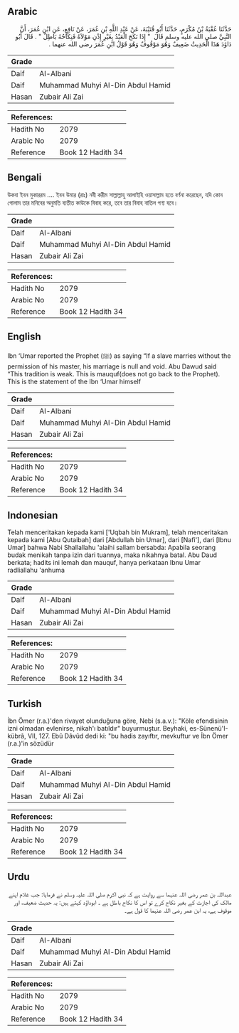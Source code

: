 ## Arabic


<div dir="rtl" lang="ar" style={{fontSize:'larger',backgroundColor:'#f8f9fa',padding:20}}>
حَدَّثَنَا عُقْبَةُ بْنُ مُكْرَمٍ، حَدَّثَنَا أَبُو قُتَيْبَةَ، عَنْ عَبْدِ اللَّهِ بْنِ عُمَرَ، عَنْ نَافِعٍ، عَنِ ابْنِ عُمَرَ، أَنَّ النَّبِيَّ صلى الله عليه وسلم قَالَ ‏ "‏ إِذَا نَكَحَ الْعَبْدُ بِغَيْرِ إِذْنِ مَوْلاَهُ فَنِكَاحُهُ بَاطِلٌ ‏"‏ ‏.‏ قَالَ أَبُو دَاوُدَ هَذَا الْحَدِيثُ ضَعِيفٌ وَهُوَ مَوْقُوفٌ وَهُوَ قَوْلُ ابْنِ عُمَرَ رضى الله عنهما ‏.‏
</div>
<div style={{backgroundColor:'#f8f9fa',padding:20, marginBottom: 10}}><table> <thead> <tr> <th>Grade</th> <th></th> </tr> </thead> <tbody> <tr><td>Daif</td><td>Al-Albani</td></tr><tr><td>Daif</td><td>Muhammad Muhyi Al-Din Abdul Hamid</td></tr><tr><td>Hasan</td><td>Zubair Ali Zai</td></tr></tbody></table><table> <thead> <tr> <th>References:</th> <th></th> </tr> </thead> <tbody><tr><td>Hadith No</td><td>2079</td></tr><tr><td>Arabic No</td><td>2079</td></tr><tr><td>Reference</td><td>Book 12 Hadith 34</td></tr></tbody></table></div>

## Bengali


<div dir="ltr" lang="bn" style={{fontSize:'larger',backgroundColor:'#f8f9fa',padding:20}}>
উকবা ইবন মুকাররম .... ইবন উমার (রাঃ) নবী করীম সাল্লাল্লাহু আলাইহি ওয়াসাল্লাম হতে বর্ণনা করেছেন, যদি কোন গোলাম তার মনিবের অনুমতি ব্যতীত কাউকে বিবাহ করে, তবে তার বিবাহ বাতিল গণ্য হবে।
</div>
<div style={{backgroundColor:'#f8f9fa',padding:20, marginBottom: 10}}><table> <thead> <tr> <th>Grade</th> <th></th> </tr> </thead> <tbody> <tr><td>Daif</td><td>Al-Albani</td></tr><tr><td>Daif</td><td>Muhammad Muhyi Al-Din Abdul Hamid</td></tr><tr><td>Hasan</td><td>Zubair Ali Zai</td></tr></tbody></table><table> <thead> <tr> <th>References:</th> <th></th> </tr> </thead> <tbody><tr><td>Hadith No</td><td>2079</td></tr><tr><td>Arabic No</td><td>2079</td></tr><tr><td>Reference</td><td>Book 12 Hadith 34</td></tr></tbody></table></div>

## English


<div dir="ltr" lang="en" style={{fontSize:'larger',backgroundColor:'#f8f9fa',padding:20}}>
Ibn ‘Umar reported the Prophet (ﷺ) as saying “If a slave marries without the permission of his master, his marriage is null and void. Abu Dawud said “This tradition is weak. This is mauquf(does not go back to the Prophet). This is the statement of the Ibn ‘Umar himself
</div>
<div style={{backgroundColor:'#f8f9fa',padding:20, marginBottom: 10}}><table> <thead> <tr> <th>Grade</th> <th></th> </tr> </thead> <tbody> <tr><td>Daif</td><td>Al-Albani</td></tr><tr><td>Daif</td><td>Muhammad Muhyi Al-Din Abdul Hamid</td></tr><tr><td>Hasan</td><td>Zubair Ali Zai</td></tr></tbody></table><table> <thead> <tr> <th>References:</th> <th></th> </tr> </thead> <tbody><tr><td>Hadith No</td><td>2079</td></tr><tr><td>Arabic No</td><td>2079</td></tr><tr><td>Reference</td><td>Book 12 Hadith 34</td></tr></tbody></table></div>

## Indonesian


<div dir="ltr" lang="id" style={{fontSize:'larger',backgroundColor:'#f8f9fa',padding:20}}>
Telah menceritakan kepada kami ['Uqbah bin Mukram], telah menceritakan kepada kami [Abu Qutaibah] dari [Abdullah bin Umar], dari [Nafi'], dari [Ibnu Umar] bahwa Nabi Shallallahu 'alaihi sallam bersabda: Apabila seorang budak menikah tanpa izin dari tuannya, maka nikahnya batal. Abu Daud berkata; hadits ini lemah dan mauquf, hanya perkataan Ibnu Umar radliallahu 'anhuma
</div>
<div style={{backgroundColor:'#f8f9fa',padding:20, marginBottom: 10}}><table> <thead> <tr> <th>Grade</th> <th></th> </tr> </thead> <tbody> <tr><td>Daif</td><td>Al-Albani</td></tr><tr><td>Daif</td><td>Muhammad Muhyi Al-Din Abdul Hamid</td></tr><tr><td>Hasan</td><td>Zubair Ali Zai</td></tr></tbody></table><table> <thead> <tr> <th>References:</th> <th></th> </tr> </thead> <tbody><tr><td>Hadith No</td><td>2079</td></tr><tr><td>Arabic No</td><td>2079</td></tr><tr><td>Reference</td><td>Book 12 Hadith 34</td></tr></tbody></table></div>

## Turkish


<div dir="ltr" lang="tr" style={{fontSize:'larger',backgroundColor:'#f8f9fa',padding:20}}>
İbn Ömer (r.a.)'den rivayet olunduğuna göre, Nebi (s.a.v.): "Köle efendisinin izni olmadan evlenirse, nikah'ı batıldır" buyurmuştur. Beyhaki, es-Sünenü'I-kübrâ, VII, 127. Ebû Dâvûd dedi ki: "bu hadis zayıftır, mevkuftur ve İbn Ömer (r.a.)'in sözüdür
</div>
<div style={{backgroundColor:'#f8f9fa',padding:20, marginBottom: 10}}><table> <thead> <tr> <th>Grade</th> <th></th> </tr> </thead> <tbody> <tr><td>Daif</td><td>Al-Albani</td></tr><tr><td>Daif</td><td>Muhammad Muhyi Al-Din Abdul Hamid</td></tr><tr><td>Hasan</td><td>Zubair Ali Zai</td></tr></tbody></table><table> <thead> <tr> <th>References:</th> <th></th> </tr> </thead> <tbody><tr><td>Hadith No</td><td>2079</td></tr><tr><td>Arabic No</td><td>2079</td></tr><tr><td>Reference</td><td>Book 12 Hadith 34</td></tr></tbody></table></div>

## Urdu


<div dir="rtl" lang="ur" style={{fontSize:'larger',backgroundColor:'#f8f9fa',padding:20}}>
عبداللہ بن عمر رضی اللہ عنہما سے روایت ہے کہ نبی اکرم صلی اللہ علیہ وسلم نے فرمایا: جب غلام اپنے مالک کی اجازت کے بغیر نکاح کرے تو اس کا نکاح باطل ہے ۔ ابوداؤد کہتے ہیں: یہ حدیث ضعیف، اور موقوف ہے، یہ ابن عمر رضی اللہ عنہما کا قول ہے۔
</div>
<div style={{backgroundColor:'#f8f9fa',padding:20, marginBottom: 10}}><table> <thead> <tr> <th>Grade</th> <th></th> </tr> </thead> <tbody> <tr><td>Daif</td><td>Al-Albani</td></tr><tr><td>Daif</td><td>Muhammad Muhyi Al-Din Abdul Hamid</td></tr><tr><td>Hasan</td><td>Zubair Ali Zai</td></tr></tbody></table><table> <thead> <tr> <th>References:</th> <th></th> </tr> </thead> <tbody><tr><td>Hadith No</td><td>2079</td></tr><tr><td>Arabic No</td><td>2079</td></tr><tr><td>Reference</td><td>Book 12 Hadith 34</td></tr></tbody></table></div>